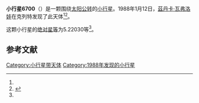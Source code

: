 {{Infobox planet
| bgcolour = #FFFFC0
| name = 6700 Kubisova
| symbol = 
| image = 
| caption = 
| discovery = yes
| discovery_ref = 
| discoverer = [[茲丹卡·瓦弗洛娃|茲丹卡·瓦弗洛娃]]
| discovery_site = [[克列特|克列特]] 
| discovered = 1988年1月12日
| designations = yes
| mp_name = 
| named_after = 
| alt_names = 1988 AO1/ 1989 KQ / 1991 XA1
| mp_category = [[主带小行星|主带小行星]]
| orbit_ref = <ref name="a">[http://ssd.jpl.nasa.gov/sbdb.cgi?sstr=6700 6700 Kubisova] {{Wayback|url=http://ssd.jpl.nasa.gov/sbdb.cgi?sstr=6700 |date=20140822124618 }}，小行星數據庫瀏覽器（JPL Small-Body Database Browser）－[[美国国家航空航天局|美国国家航空航天局]]喷气推进实验室</ref>
| epoch = 2456400.5 (2013年4月18日更新)
| aphelion = {{convert|2.8832700|AU|km|3|abbr=on|lk=out}}
| perihelion = {{convert|2.3758492|AU|km|3|abbr=on}}
| semimajor = {{convert|2.6295596|AU|km|3|abbr=on}}
| eccentricity = 0.096484
| period = 1557.481651 [[日|日]]<br />4.26[[儒略年|儒略年]]
| avg_speed = 
| inclination = 6.07080
| asc_node = 91.06824
| mean_anomaly = 
| arg_peri = 5.22030
| satellites = 
| physical_characteristics = yes
| dimensions = 
| mass = 
| density = 
| surface_grav = 
| escape_velocity = 
| sidereal_day = 
| axial_tilt = 
| pole_ecliptic_lat = 
| pole_ecliptic_lon = 
| albedo = 
| temperatures= 
| temp_name1 = 
| mean_temp_1 = 
| max_temp_1 = 
| temp_name2 = 
| max_temp_2 = 
| spectral_type = 
| abs_magnitude = 5.22030
}}

'''小行星6700'''（{{lang-en|6700 Kubisova}}）是一颗围绕[[太阳|太阳]][[公转|公转]]的[[小行星|小行星]]。1988年1月12日，[[茲丹卡·瓦弗洛娃|茲丹卡·瓦弗洛娃]]在克列特发现了此天体<ref name="a" /><ref>{{cite news|title=小行星列表|url=http://cfa-www.harvard.edu/iau/lists/NumberedMPs.txt|accessdate=2013-07-08|newspaper=哈佛大学|archive-date=2008-05-17|archive-url=https://web.archive.org/web/20080517010638/http://cfa-www.harvard.edu/iau/lists/NumberedMPs.txt|dead-url=no}}</ref>。

这颗小行星的[[绝对星等|绝对星等]]为5.22030等<ref name="a" />。

==参考文献==
{{reflist}}
{{Minor Planet Number|[[小行星6699|小行星6699]]|[[小行星6701|小行星6701]]}}

{{小天体}}

[[Category:小行星带天体|Category:小行星带天体]]
[[Category:1988年发现的小行星|Category:1988年发现的小行星]]

{{asteroid-stub}}